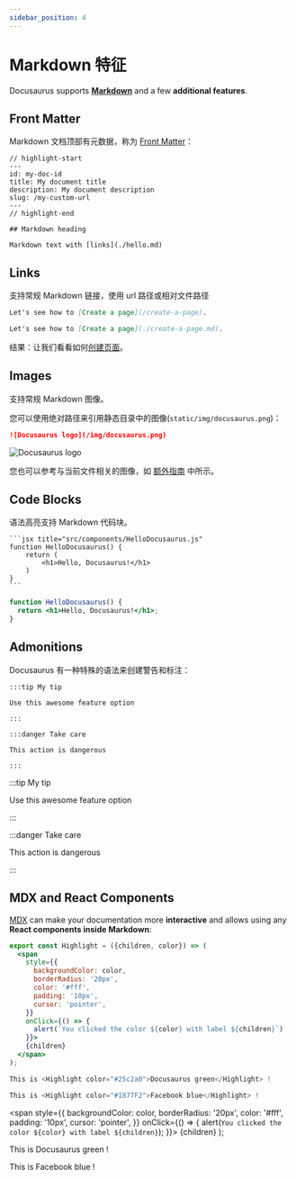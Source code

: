 ```yaml
---
sidebar_position: 4
---
```


# Markdown 特征

Docusaurus supports **[Markdown](https://daringfireball.net/projects/markdown/syntax)** and a few **additional features**.

## Front Matter

Markdown 文档顶部有元数据，称为 [Front Matter](https:jekyllrb.comdocsfront-matter)：

```text title="my-doc.md"
// highlight-start
---
id: my-doc-id
title: My document title
description: My document description
slug: /my-custom-url
---
// highlight-end

## Markdown heading

Markdown text with [links](./hello.md)
```

## Links

支持常规 Markdown 链接，使用 url 路径或相对文件路径

```md
Let's see how to [Create a page](/create-a-page).
```

```md
Let's see how to [Create a page](./create-a-page.md).
```

结果：让我们看看如何[创建页面](.create-a-page.md)。

## Images

支持常规 Markdown 图像。

您可以使用绝对路径来引用静态目录中的图像(`static/img/docusaurus.png`)：

```md
![Docusaurus logo](/img/docusaurus.png)
```

![Docusaurus logo](/img/docusaurus.png)

您也可以参考与当前文件相关的图像，如 [额外指南](..tutorial-extrasmanage-docs-versions.md) 中所示。

## Code Blocks

语法高亮支持 Markdown 代码块。

    ```jsx title="src/components/HelloDocusaurus.js"
    function HelloDocusaurus() {
        return (
            <h1>Hello, Docusaurus!</h1>
        )
    }
    ```

```jsx title="src/components/HelloDocusaurus.js"
function HelloDocusaurus() {
  return <h1>Hello, Docusaurus!</h1>;
}
```

## Admonitions

Docusaurus 有一种特殊的语法来创建警告和标注：

    :::tip My tip

    Use this awesome feature option

    :::

    :::danger Take care

    This action is dangerous

    :::

:::tip My tip

Use this awesome feature option

:::

:::danger Take care

This action is dangerous

:::

## MDX and React Components

[MDX](https://mdxjs.com/) can make your documentation more **interactive** and allows using any **React components inside Markdown**:

```jsx
export const Highlight = ({children, color}) => (
  <span
    style={{
      backgroundColor: color,
      borderRadius: '20px',
      color: '#fff',
      padding: '10px',
      cursor: 'pointer',
    }}
    onClick={() => {
      alert(`You clicked the color ${color} with label ${children}`)
    }}>
    {children}
  </span>
);

This is <Highlight color="#25c2a0">Docusaurus green</Highlight> !

This is <Highlight color="#1877F2">Facebook blue</Highlight> !
```

  <span
    style={{
      backgroundColor: color,
      borderRadius: '20px',
      color: '#fff',
      padding: '10px',
      cursor: 'pointer',
    }}
    onClick={() => {
      alert(`You clicked the color ${color} with label ${children}`);
    }}>
    {children}
  </span>
);

This is <Highlight color="#25c2a0">Docusaurus green</Highlight> !

This is <Highlight color="#1877F2">Facebook blue</Highlight> !

